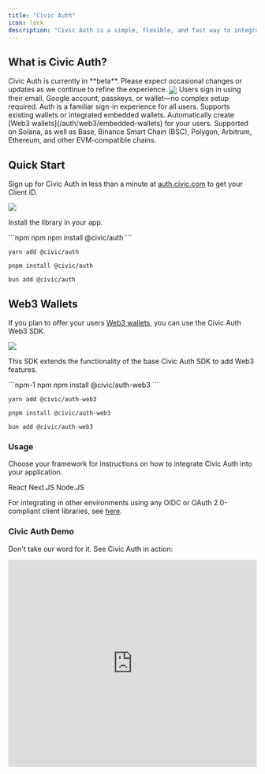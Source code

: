 ```yaml
---
title: "Civic Auth"
icon: lock
description: "Civic Auth is a simple, flexible, and fast way to integrate authentication into your applications. Enable familiar sign-in options while offering optional embedded wallets and unlocking blockchain benefits for your users."
---
```


## What is Civic Auth?

<Info>
  Civic Auth is currently in **beta**. Please expect occasional changes or updates as we continue to refine the experience.
</Info>


<Frame caption="Civic Auth: User-Facing View">
  <img src="/images/image-1.png" align="center" />
</Frame>

<CardGroup>
  <Card title="Integrated login." icon="user">
    Users sign in using their email, Google account, passkeys, or wallet—no complex setup required.
  </Card>
  <Card title="Adaptable onboarding." icon="user-plus">
    Auth is a familiar sign-in experience for all users. Supports existing wallets or integrated embedded wallets.
  </Card>
  <Card title="Embedded wallets." icon="wallet">
    Automatically create [Web3 wallets](/auth/web3/embedded-wallets) for your users.
  </Card>
  <Card title="Multichain support." icon="gear">
    Supported on Solana, as well as Base, Binance Smart Chain (BSC), Polygon, Arbitrum, Ethereum, and other EVM-compatible chains.
  </Card>
</CardGroup>

## Quick Start

Sign up for Civic Auth in less than a minute at [auth.civic.com](https://auth.civic.com) to get your Client ID.

<Frame caption="Civic Auth: Admin Dashboard - Integration Steps">
  <img src="/images/image-2.png" />
</Frame>

Install the library in your app.

<CodeGroup>
  ```npm npm
  npm install @civic/auth
  ```

  ```yarn yarn
  yarn add @civic/auth
  ```

  ```pnpm pnpm
  pnpm install @civic/auth
  ```

  ```bun bun
  bun add @civic/auth
  ```
</CodeGroup>

## Web3 Wallets

If you plan to offer your users [Web3 wallets](/auth#web3-wallets), you can use the Civic Auth Web3 SDK.

<Frame caption="Civic Auth: Admin Dashboard - Web3 Wallets Support">
  <img src="/images/image-3.png" />
</Frame>

This SDK extends the functionality of the base Civic Auth SDK to add Web3 features.

<CodeGroup>
  ```npm-1 npm
  npm install @civic/auth-web3
  ```

  ```yarn-1 yarn
  yarn add @civic/auth-web3
  ```

  ```pnpm-1 pnpm
  pnpm install @civic/auth-web3
  ```

  ```bun-1 bun
  bun add @civic/auth-web3
  ```
</CodeGroup>

### Usage

Choose your framework for instructions on how to integrate Civic Auth into your application.

<CardGroup cols={3}>
  <Card img="/images/image-4.png" href="/auth/integration/react">
    React
  </Card>
  <Card img="/images/image-5.png" href="/auth/integration/next.js">
    Next.JS
  </Card>
  <Card img="/images/image-6.png" href="/auth/integration/node.js">
    Node.JS
  </Card>
</CardGroup>


For integrating in other environments using any OIDC or OAuth 2.0-compliant client libraries, see [here](/auth/integration/other).

### Civic Auth Demo

Don't take our word for it. See Civic Auth in action:

<Frame>
  <iframe width="100%" height="420" src="https://www.youtube.com/embed/vk01H9cB7fQ" title="Demo - Civic Auth for seamless user management" frameborder="0" allow="accelerometer; autoplay; clipboard-write; encrypted-media; gyroscope; picture-in-picture; web-share" referrerpolicy="strict-origin-when-cross-origin" allowfullscreen></iframe>
</Frame>

